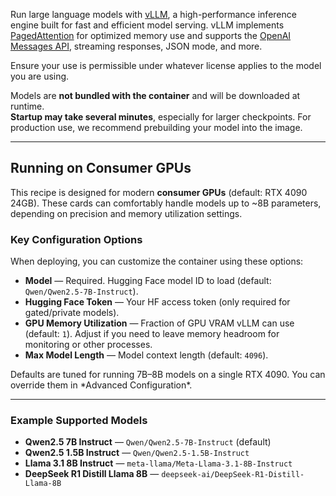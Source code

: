 Run large language models with [vLLM](https://docs.vllm.ai/), a high-performance inference engine built for fast and efficient model serving. vLLM implements [PagedAttention](https://blog.vllm.ai/2023/06/20/vllm.html) for optimized memory use and supports the [OpenAI Messages API](https://docs.vllm.ai/en/latest/serving/openai_compatible_server.html), streaming responses, JSON mode, and more.

<Callout variation="warning">Ensure your use is permissible under whatever license applies to the model you are using.</Callout>

Models are **not bundled with the container** and will be downloaded at runtime.  
**Startup may take several minutes**, especially for larger checkpoints.
For production use, we recommend prebuilding your model into the image.

---

## Running on Consumer GPUs

This recipe is designed for modern **consumer GPUs** (default: RTX 4090 24GB). These cards can comfortably handle models up to ~8B parameters, depending on precision and memory utilization settings.  

### Key Configuration Options

When deploying, you can customize the container using these options:

- **Model** — Required. Hugging Face model ID to load (default: `Qwen/Qwen2.5-7B-Instruct`).  
- **Hugging Face Token** — Your HF access token (only required for gated/private models).  
- **GPU Memory Utilization** — Fraction of GPU VRAM vLLM can use (default: `1`). Adjust if you need to leave memory headroom for monitoring or other processes.
- **Max Model Length** — Model context length (default: `4096`). 

<Callout variation="info">
Defaults are tuned for running 7B–8B models on a single RTX 4090. You can override them in *Advanced Configuration*.
</Callout>

---

### Example Supported Models

- **Qwen2.5 7B Instruct** — `Qwen/Qwen2.5-7B-Instruct` (default)
- **Qwen2.5 1.5B Instruct** — `Qwen/Qwen2.5-1.5B-Instruct`
- **Llama 3.1 8B Instruct** — `meta-llama/Meta-Llama-3.1-8B-Instruct`
- **DeepSeek R1 Distill Llama 8B** — `deepseek-ai/DeepSeek-R1-Distill-Llama-8B`


